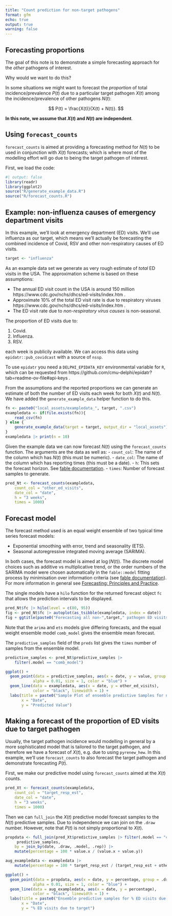 ```yaml
---
title: "Count prediction for non-target pathogens"
format: gfm
echo: true
output: true
warning: false
---
```


## Forecasting proportions

The goal of this note is to demonstrate a simple forecasting approach for the *other* pathogens of interest.

Why would we want to do this?

In some situations we might want to forecast the *proportion* of total incidence/prevalence $P(t)$ due to a particular target pathogen $X(t)$ among the incidence/prevalence of other pathogens $N(t)$:

$$
P(t) = \frac{X(t)}{X(t) + N(t)}.
$$

**In this note, we assume that $X(t)$ and $N(t)$ are independent**.

## Using `forecast_counts`

`forecast_counts` is aimed at providing a forecasting method for $N(t)$ to be used in conjunction with $X(t)$ forecasts; which is where most of the modelling effort will go due to being the target pathogen of interest.

First, we load the code:

```r
#| output: false
library(readr)
library(ggplot2)
source("R/generate_example_data.R")
source("R/forecast_counts.R")
```

## Example: non-influenza causes of emergency department visits

In this example, we'll look at emergency department (ED) visits. We'll use influenza as our target, which means we'll actually be forecasting the combined incidence of Covid, RSV and other non-respiratory causes of ED visits.

```r
target <- "influenza"
```

As an example data set we generate as very rough estimate of *total* ED visits in the USA. The approximation scheme is based on these assumptions:

- The annual ED visit count in the USA is around 150 million https://www.cdc.gov/nchs/dhcs/ed-visits/index.htm . 
- Approximate 10% of the total ED visit rate is due to respiratory viruses https://www.cdc.gov/nchs/dhcs/ed-visits/index.htm . 
- The ED visit rate due to *non-respiratory virus causes* is non-seasonal.

The proportion of ED visits due to: 

1. Covid. 
2. Influenza. 
3. RSV.

each week is publicily available. We can access this data using `epidatr::pub_covidcast` with a source of `nssp`.

::: {.callout-note}
To use `epidatr` you need a `DELPHI_EPIDATA_KEY` environmental variable for `R`, which can be requested from https://github.com/cmu-delphi/epidatr?tab=readme-ov-file#api-keys .
:::

From the assumptions and the reported proportions we can generate an estimate of both the number of ED visits each week for both $X(t)$ and $N(t)$. 
We have added the `generate_example_data` helper function to do this.

```r
fn <- paste0("local_assets/exampledata_", target, ".csv")
exampledata <- if(file.exists(fn)){
    read_csv(fn)
} else {
    generate_example_data(target = target, output_dir = "local_assets")
}
exampledata |> print(n = 10)
```

Given the example data we can now forecast $N(t)$ using the `forecast_counts` function.
The arguments are the data as well as:
- `count_col`: The name of the column which has $N(t)$ (this must be numeric).
- `date_col`: The name of the column which has reporting times (this must be a date).
- `h`: This sets the forecast horizon. See [fable documentation](https://fable.tidyverts.org/).
- `times`: Number of forecast samples to generate.

```r
pred_Nt <- forecast_counts(exampledata, 
    count_col = "other_ed_visits", 
    date_col = "date", 
    h = "3 weeks",
    times = 1000)
```

## Forecast model

The forecast method used is an equal weight ensemble of two typical time series forecast models:

- Exponential smoothing with error, trend and seasonality (ETS).
- Seasonal autoregressive integrated moving average (SARIMA).

In both cases, the forecast model is aimed at $\log(N(t))$.
The discrete model choices such as additive vs multiplicative trend, or the order numbers of the SARIMA model were chosen automatically in the `fable::model` fitting process by minimisation over information criteria (see [fable documentation](https://fable.tidyverts.org/)).
For more information in general see [Forecasting: Principles and Practice](https://otexts.com/fpp3/).

The single models have a `hilo` function for the returned forecast object `fc` that allows the prediction intervals to be displayed.

```r
pred_Nt$fc |> hilo(level = c(80, 95)) 
fig <- pred_Nt$fc |> autoplot(as_tsibble(exampledata, index = date))
fig + ggtitle(paste0("Forecasting all non-",target," pathogen ED visits"))
```

Note that the `arima` and `ets` models give differing forecasts, and the equal weight ensemble model `comb_model` gives the ensemble mean forecast.

The `predictive_samples` field of the `preds` list gives the `times` number of samples from the ensemble model.

```r
predictive_samples <- pred_Nt$predictive_samples |>
    filter(.model == "comb_model")

ggplot() +
  geom_point(data = predictive_samples, aes(x = date, y = value, group = .draw), 
            alpha = 0.01, size = 1, color = "blue") +
  geom_line(data = exampledata, aes(x = date, y = other_ed_visits), 
            color = "black", linewidth = 1) +
  labs(title = paste0("Sample Plot of ensemble predictive Samples for non-",target),
       x = "Date",
       y = "Predicted Value")
```


## Making a forecast of the proportion of ED visits due to target pathogen

Usually, the target pathogen incidence would modelling in general by a more sophisticated model that is tailored to the target pathogen, and therefore we have a forecast of $X(t)$, e.g. due to using `pyrenew_hew`.
In this example, we'll use `forecast_counts` to also forecast the target pathogen and demonstrate forecasting $P(t)$.

First, we make our predictive model using `forecast_counts` aimed at the $X(t)$ counts.

```r
pred_Xt <- forecast_counts(exampledata, 
    count_col = "target_resp_est", 
    date_col = "date", 
    h = "3 weeks",
    times = 1000)
```

Then we can `full_join` the $X(t)$ predictive model forecast samples to the $N(t)$ predictive samples. Due to independence we can join on the `.draw` number. 
However, note that $P(t)$ is not simply proportional to $X(t)$.

```r
propdata <- full_join(pred_Xt$predictive_samples |> filter(.model == "comb_model"),
     predictive_samples,
    by = join_by(date, .draw, .model, .rep)) |>
    mutate(percentage = 100 * value.x / (value.x + value.y))

aug_exampledata <- exampledata |>
    mutate(percentage = 100 * target_resp_est / (target_resp_est + other_ed_visits))

ggplot() +
  geom_point(data = propdata, aes(x = date, y = percentage, group = .draw), 
            alpha = 0.01, size = 1, color = "blue") +
  geom_line(data = aug_exampledata, aes(x = date, y = percentage), 
            color = "black", linewidth = 1) +
  labs(title = paste0("Ensemble predictive samples for % ED visits due to ",target),
       x = "Date",
       y = "% ED visits due to target")
```

